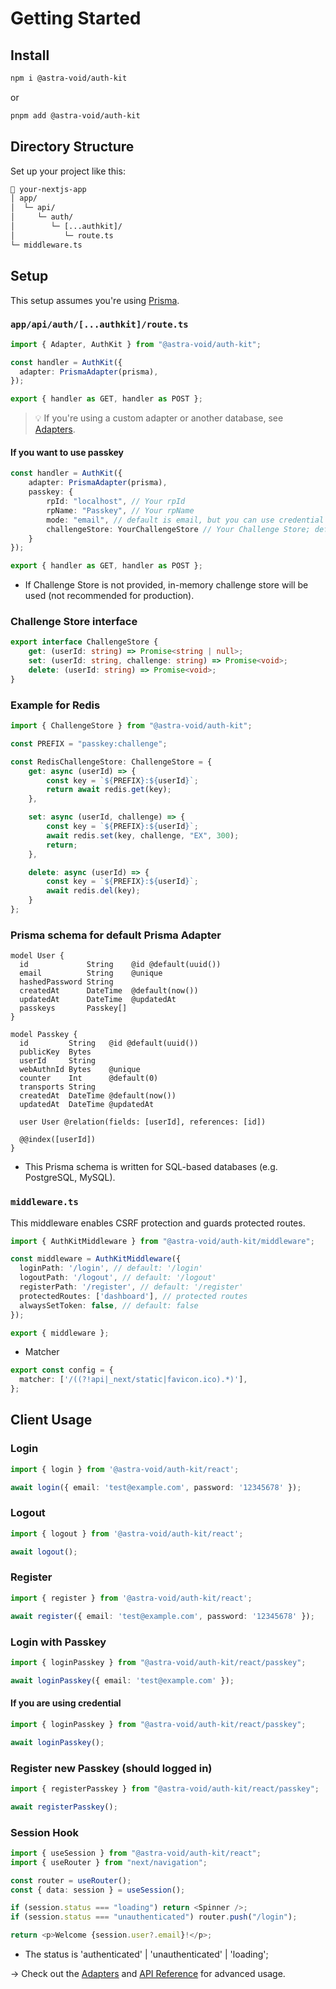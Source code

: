 # Getting Started

## Install
```bash
npm i @astra-void/auth-kit
```

or

```bash
pnpm add @astra-void/auth-kit
```

## Directory Structure

Set up your project like this:

```txt
📂 your-nextjs-app
│ app/
│  └─ api/
│     └─ auth/
│        └─ [...authkit]/
│           └─ route.ts
└─ middleware.ts
```

## Setup
This setup assumes you're using [Prisma](https://www.prisma.io/).

### `app/api/auth/[...authkit]/route.ts`

```ts
import { Adapter, AuthKit } from "@astra-void/auth-kit";

const handler = AuthKit({
  adapter: PrismaAdapter(prisma),
});

export { handler as GET, handler as POST };
```

> 💡 If you're using a custom adapter or another database, see [Adapters](/documentation/adapters/overview).

#### If you want to use passkey
```ts
const handler = AuthKit({
    adapter: PrismaAdapter(prisma),
    passkey: {
        rpId: "localhost", // Your rpId
        rpName: "Passkey", // Your rpName
        mode: "email", // default is email, but you can use credential
        challengeStore: YourChallengeStore // Your Challenge Store; default redis store will be provided next version.
    }
});

export { handler as GET, handler as POST };
```
+ If Challenge Store is not provided, in-memory challenge store will be used (not recommended for production).

### Challenge Store interface
```ts
export interface ChallengeStore {
    get: (userId: string) => Promise<string | null>;
    set: (userId: string, challenge: string) => Promise<void>;
    delete: (userId: string) => Promise<void>;
}
```

### Example for Redis
```ts
import { ChallengeStore } from "@astra-void/auth-kit";

const PREFIX = "passkey:challenge";

const RedisChallengeStore: ChallengeStore = {
    get: async (userId) => {
        const key = `${PREFIX}:${userId}`;
        return await redis.get(key);
    },

    set: async (userId, challenge) => {  
        const key = `${PREFIX}:${userId}`;
        await redis.set(key, challenge, "EX", 300);
        return;
    },

    delete: async (userId) => {
        const key = `${PREFIX}:${userId}`;
        await redis.del(key);
    }
};
```

### Prisma schema for default Prisma Adapter
```prisma
model User {
  id             String    @id @default(uuid())
  email          String    @unique
  hashedPassword String
  createdAt      DateTime  @default(now())
  updatedAt      DateTime  @updatedAt
  passkeys       Passkey[]
}

model Passkey {
  id         String   @id @default(uuid())
  publicKey  Bytes
  userId     String
  webAuthnId Bytes    @unique
  counter    Int      @default(0)
  transports String
  createdAt  DateTime @default(now())
  updatedAt  DateTime @updatedAt

  user User @relation(fields: [userId], references: [id])

  @@index([userId])
}
```
+ This Prisma schema is written for SQL-based databases (e.g. PostgreSQL, MySQL).

### `middleware.ts`

This middleware enables CSRF protection and guards protected routes.

```ts
import { AuthKitMiddleware } from "@astra-void/auth-kit/middleware";

const middleware = AuthKitMiddleware({
  loginPath: '/login', // default: '/login'
  logoutPath: '/logout', // default: '/logout'
  registerPath: '/register', // default: '/register'
  protectedRoutes: ['dashboard'], // protected routes
  alwaysSetToken: false, // default: false
});

export { middleware };
```
+ Matcher
```ts
export const config = {
  matcher: ['/((?!api|_next/static|favicon.ico).*)'],
};
```

## Client Usage

### Login 

```ts
import { login } from '@astra-void/auth-kit/react';

await login({ email: 'test@example.com', password: '12345678' });
```

### Logout

```ts
import { logout } from '@astra-void/auth-kit/react';

await logout();
```

### Register

```ts
import { register } from '@astra-void/auth-kit/react';

await register({ email: 'test@example.com', password: '12345678' });
```

### Login with Passkey
```ts
import { loginPasskey } from "@astra-void/auth-kit/react/passkey";

await loginPasskey({ email: 'test@example.com' });
```
#### If you are using credential
```ts
import { loginPasskey } from "@astra-void/auth-kit/react/passkey";

await loginPasskey();
```

### Register new Passkey (should logged in)
```ts
import { registerPasskey } from "@astra-void/auth-kit/react/passkey";

await registerPasskey();
```

### Session Hook

```ts
import { useSession } from "@astra-void/auth-kit/react";
import { useRouter } from "next/navigation";

const router = useRouter();
const { data: session } = useSession();

if (session.status === "loading") return <Spinner />;
if (session.status === "unauthenticated") router.push("/login");

return <p>Welcome {session.user?.email}!</p>;
```
+ The status is 'authenticated' | 'unauthenticated' | 'loading';

→ Check out the [Adapters](/documentation/adapters/overview) and [API Reference](../reference) for advanced usage.